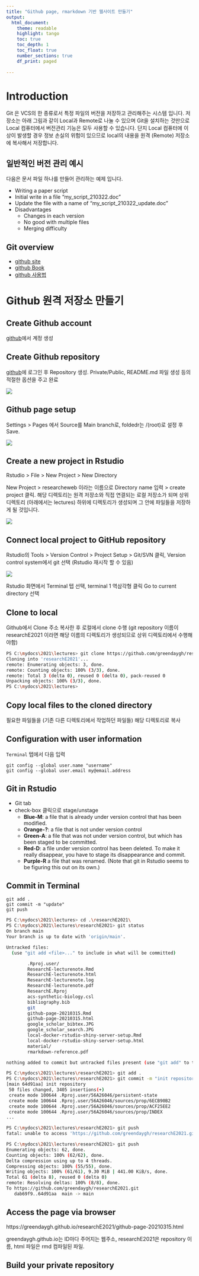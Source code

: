 ```yaml
---
title: "Github page, rmarkdown 기반 웹사이트 만들기"
output: 
  html_document:
    theme: readable
    highlight: tango
    toc: true
    toc_depth: 1
    toc_float: true
    number_sections: true
    df_print: paged
    
---
```


# Introduction

Git 은 VCS의 한 종류로서 특정 파일의 버전을 저장하고 관리해주는 시스템 입니다. 저장소는 아래 그림과 같이 Local과 Remote로 나눌 수 있으며 Git을 설치하는 것만으로 Local 컴퓨터에서 버전관리 기능은 모두 사용할 수 있습니다. 단지 Local 컴퓨터에 이상이 발생할 경우 정보 손실의 위험이 있으므로 local의 내용을  원격 (Remote) 저장소에 복사해서 저장합니다. 

## 일반적인 버전 관리 예시 

다음은 문서 파일 하나를 만들어 관리하는 예제 입니다. 

* Writing a paper script
* Initial write in a file "my_script_210322.doc"
* Update the file with a name of "my_script_210322_update.doc"
* Disadvantages 
  * Changes in each version
  * No good with multiple files
  * Merging difficulty

## Git overview

* [github site](https://github.com) 
* [github Book](http://git-scm.com/book/en/v2)
* [github 사용법](http://eriqande.github.io/rep-res-web/lectures/git-basics.html#git-basics)


# Github 원격 저장소 만들기

## Create Github account

[github](https://github.com)에서 계정 생성

## Create Github repository

[github](https://github.com)에 로그인 후 Repository  생성. Private/Public, README.md 파일 생성 등의 적절한 옵션을 주고 완료

![](images/repo-create01.JPG)

## Github page setup

Settings > Pages 에서 Source를 Main branch로, foldedr는 /(root)로 설정 후 Save. 

![](images/repo-create02.JPG)


## Create a new project in Rstudio

Rstudio > File > New Project > New Directory  

New Project > researcheweb 이라는 이름으로 Directory name 입력 > create project 클릭. 해당 디렉토리는 원격 저장소와 직접 연결되는 로컬 저장소가 되며 상위 디렉토리 (아래에서는 lectures) 하위에 디렉토리가 생성되며 그 안에 파일들을 저장하게 될 것입니다. 

![](images/project-create04.JPG)

## Connect local project to GitHub repository

Rstudio의 Tools > Version Control > Project Setup > Git/SVN 클릭, Version control system에서 git 선택 (Rstudio 재시작 할 수 있음)

![](images/project-create03.JPG)

Rstudio 화면에서 Terminal 텝 선택, terminal 1 역삼각형 클릭 Go to current directory 선택


## Clone to local

Github에서 Clone 주소 복사한 후 로컬에서 clone 수행 (git repository 이름이 researchE2021 이라면 해당 이름의 디렉토리가 생성되므로 상위 디렉토리에서 수행해야함)


```bash
PS C:\mydocs\2021\lectures> git clone https://github.com/greendaygh/researchE2021.git
Cloning into 'researchE2021'...
remote: Enumerating objects: 3, done.
remote: Counting objects: 100% (3/3), done.
remote: Total 3 (delta 0), reused 0 (delta 0), pack-reused 0
Unpacking objects: 100% (3/3), done.
PS C:\mydocs\2021\lectures>

```


## Copy local files to the cloned directory

필요한 파일들을 (기존 다른 디렉토리에서 작업하던 파일들) 해당 디렉토리로 복사 


## Configuration with user information

`Terminal` 텝에서 다음 입력

```
git config --global user.name "username"
git config --global user.email my@email.address
```

## Git in Rstudio

* Git tab
* check-box 클릭으로 stage/unstage   
    + __Blue-M__: a file that is already under version control that has been modified.
    + __Orange-?__: a file that is not under version control
    + __Green-A__: a file that was not under version control, but which has been staged to be committed.
    + __Red-D__: a file under version control has been deleted.  To make it really disappear, you have to stage its disappearance and commit.
    + __Purple-R__ a file that was renamed.  (Note that git in Rstudio seems to be figuring this out on its own.)



## Commit in Terminal 

```
git add .
git commit -m "update"
git push
```


```bash

PS C:\mydocs\2021\lectures> cd .\researchE2021\
PS C:\mydocs\2021\lectures\researchE2021> git status
On branch main
Your branch is up to date with 'origin/main'.

Untracked files:
  (use "git add <file>..." to include in what will be committed)

        .Rproj.user/
        ResearchE-lecturenote.Rmd
        ResearchE-lecturenote.html
        ResearchE-lecturenote.log
        ResearchE-lecturenote.pdf
        ResearchE.Rproj
        acs-synthetic-biology.csl
        bibliography.bib
        git
        github-page-20210315.Rmd
        github-page-20210315.html
        google_scholar_bibtex.JPG
        google_scholar_search.JPG
        local-docker-rstudio-shiny-server-setup.Rmd
        local-docker-rstudio-shiny-server-setup.html
        material/
        rmarkdown-reference.pdf

nothing added to commit but untracked files present (use "git add" to track)

PS C:\mydocs\2021\lectures\researchE2021> git add .
PS C:\mydocs\2021\lectures\researchE2021> git commit -m "init repository"
[main 64d91aa] init repository
 50 files changed, 3405 insertions(+)
 create mode 100644 .Rproj.user/56A26046/persistent-state
 create mode 100644 .Rproj.user/56A26046/sources/prop/6ECB90B2
 create mode 100644 .Rproj.user/56A26046/sources/prop/ACF25EE2
 create mode 100644 .Rproj.user/56A26046/sources/prop/INDEX
...

PS C:\mydocs\2021\lectures\researchE2021> git push
fatal: unable to access 'https://github.com/greendaygh/researchE2021.git/': Could not resolve host: github.com

PS C:\mydocs\2021\lectures\researchE2021> git push
Enumerating objects: 62, done.
Counting objects: 100% (62/62), done.
Delta compression using up to 4 threads.
Compressing objects: 100% (55/55), done.
Writing objects: 100% (61/61), 9.30 MiB | 441.00 KiB/s, done.
Total 61 (delta 8), reused 0 (delta 0)
remote: Resolving deltas: 100% (8/8), done.
To https://github.com/greendaygh/researchE2021.git
   dab69f9..64d91aa  main -> main
```




## Access the page via browser 


https://greendaygh.github.io/researchE2021/github-page-20210315.html

greendaygh.github.io는 ID마다 주어지는 웹주소, researchE2021은 repository 이름, html 파일은 rmd 컴파일된 파일. 


## Build your private repository





